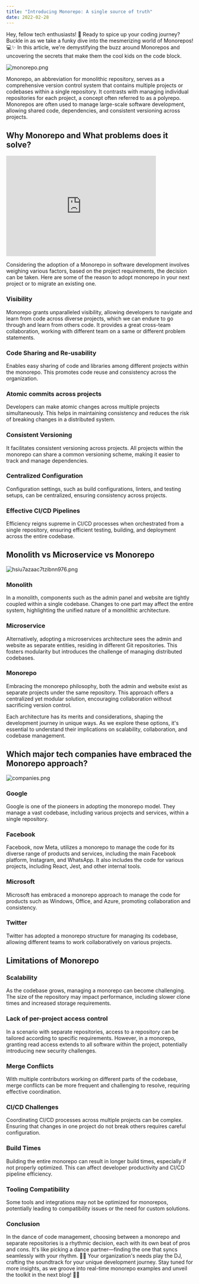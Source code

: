 ```yaml
---
title: "Introducing Monorepo: A single source of truth"
date: 2022-02-28
---
```


Hey, fellow tech enthusiasts! 🚀 Ready to spice up your coding journey? Buckle in as we take a funky dive into the mesmerizing world of Monorepos! 💻✨ In this article, we're demystifying the buzz around Monorepos and uncovering the secrets that make them the cool kids on the code block.

![monorepo.png](Introducing%20Monorepo%20A%20single%20source%20of%20truth%205df2cf8cadef418881d10c792273b1bf/monorepo.png)

Monorepo, an abbreviation for monolithic repository, serves as a comprehensive version control system that contains multiple projects or codebases within a single repository. It contrasts with managing individual repositories for each project, a concept often referred to as a polyrepo. Monorepos are often used to manage large-scale software development, allowing shared code, dependencies, and consistent versioning across projects.

## Why Monorepo and What problems does it solve?

<iframe
  src="https://giphy.com/embed/gd09Y2Ptu7gsiPVUrv"
  width="80%"
  height="270"
  frameBorder="0"
  className="giphy-embed"
  allowFullScreen
></iframe>

Considering the adoption of a Monorepo in software development involves weighing various factors, based on the project requirements, the decision can be taken. Here are some of the reason to adopt monorepo in your next project or to migrate an existing one.

### **Visibility**

Monorepo grants unparalleled visibility, allowing developers to navigate and learn from code across diverse projects, which we can endure to go through and learn from others code. It provides a great cross-team collaboration, working with different team on a same or different problem statements.

### **Code Sharing and Re-usability**

Enables easy sharing of code and libraries among different projects within the monorepo. This promotes code reuse and consistency across the organization.

### **Atomic commits across projects**

Developers can make atomic changes across multiple projects simultaneously. This helps in maintaining consistency and reduces the risk of breaking changes in a distributed system.

### **Consistent Versioning**

It facilitates consistent versioning across projects. All projects within the monorepo can share a common versioning scheme, making it easier to track and manage dependencies.

### **Centralized Configuration**

Configuration settings, such as build configurations, linters, and testing setups, can be centralized, ensuring consistency across projects.

### **Effective CI/CD Pipelines**

Efficiency reigns supreme in CI/CD processes when orchestrated from a single repository, ensuring efficient testing, building, and deployment across the entire codebase.

## Monolith vs Microservice vs Monorepo

![hsiu7azaac7tzibnn976.png](https://miro.medium.com/v2/resize:fit:4800/format:webp/1*XPQMrWiHuKz70A1o-U2sZg.png)

### **Monolith**

In a monolith, components such as the admin panel and website are tightly coupled within a single codebase. Changes to one part may affect the entire system, highlighting the unified nature of a monolithic architecture.

### **Microservice**

Alternatively, adopting a microservices architecture sees the admin and website as separate entities, residing in different Git repositories. This fosters modularity but introduces the challenge of managing distributed codebases.

### **Monorepo**

Embracing the monorepo philosophy, both the admin and website exist as separate projects under the same repository. This approach offers a centralized yet modular solution, encouraging collaboration without sacrificing version control.

Each architecture has its merits and considerations, shaping the development journey in unique ways. As we explore these options, it's essential to understand their implications on scalability, collaboration, and codebase management.

## Which major tech companies have embraced the Monorepo approach?

![companies.png](https://miro.medium.com/v2/resize:fit:1400/format:webp/1*CjBgZnlETVoNFmi4zcwDwQ.png)

### **Google**

Google is one of the pioneers in adopting the monorepo model. They manage a vast codebase, including various projects and services, within a single repository.

### **Facebook**

Facebook, now Meta, utilizes a monorepo to manage the code for its diverse range of products and services, including the main Facebook platform, Instagram, and WhatsApp. It also includes the code for various projects, including React, Jest, and other internal tools.

### **Microsoft**

Microsoft has embraced a monorepo approach to manage the code for products such as Windows, Office, and Azure, promoting collaboration and consistency.

### **Twitter**

Twitter has adopted a monorepo structure for managing its codebase, allowing different teams to work collaboratively on various projects.

## Limitations of Monorepo

### **Scalability**

As the codebase grows, managing a monorepo can become challenging. The size of the repository may impact performance, including slower clone times and increased storage requirements.

### Lack of per-project access control

In a scenario with separate repositories, access to a repository can be tailored according to specific requirements. However, in a monorepo, granting read access extends to all software within the project, potentially introducing new security challenges.

### **Merge Conflicts**

With multiple contributors working on different parts of the codebase, merge conflicts can be more frequent and challenging to resolve, requiring effective coordination.

### **CI/CD Challenges**

Coordinating CI/CD processes across multiple projects can be complex. Ensuring that changes in one project do not break others requires careful configuration.

### **Build Times**

Building the entire monorepo can result in longer build times, especially if not properly optimized. This can affect developer productivity and CI/CD pipeline efficiency.

### **Tooling Compatibility**

Some tools and integrations may not be optimized for monorepos, potentially leading to compatibility issues or the need for custom solutions.

### **Conclusion**

In the dance of code management, choosing between a monorepo and separate repositories is a rhythmic decision, each with its own beat of pros and cons. It's like picking a dance partner—finding the one that syncs seamlessly with your rhythm. 🕺💃 Your organization's needs play the DJ, crafting the soundtrack for your unique development journey. Stay tuned for more insights, as we groove into real-time monorepo examples and unveil the toolkit in the next blog! 🚀🎶
